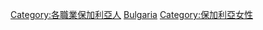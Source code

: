 [[Category:各職業保加利亞人|Category:各職業保加利亞人]]
[[Category:各職業諸國女性|Bulgaria]]
[[Category:保加利亞女性|Category:保加利亞女性]]